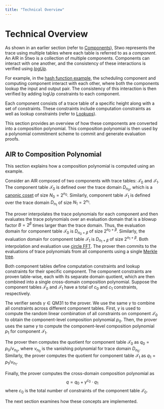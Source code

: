 ```yaml
---
title: "Technical Overview"
---
```


# Technical Overview

As shown in an earlier section (refer to [Components](../../air-development/components/index)), Stwo represents the trace using multiple tables where each table is referred to as a _component_. An AIR in Stwo is a collection of multiple components. Components can interact with one another, and the consistency of these interactions is verified using [_logUp_](https://eprint.iacr.org/2022/1530.pdf). 

For example, in the [hash function example](../../air-development/components/index.mdx#hash-function-example), the scheduling component and computing component interact with each other, where both the components lookup the input and output pair. The consistency of this interaction is then verified by adding logUp constraints to each component.

Each component consists of a trace table of a specific height along with a set of constraints. These constraints include computation constraints as well as lookup constraints (refer to [Lookups](../lookups)).

This section provides an overview of how these components are converted into a composition polynomial. This composition polynomial is then used by a polynomial commitment scheme to commit and generate evaluation proofs.

## AIR to Composition Polynomial

This section explains how a composition polynomial is computed using an example.

Consider an AIR composed of two components with trace tables: $\mathscr{T}_0$ and $\mathscr{T}_1$. The component table $\mathscr{T}_0$ is defined over the trace domain $D_{n_0}$, which is a [canonic coset](../circle-group.mdx#canonic-coset) of size $N_0 = 2^{n_0}$. Similarly, component table $\mathscr{T}_1$ is defined over the trace domain $D_{n_1}$ of size $N_1 = 2^{n_1}$.

The prover interpolates the trace polynomials for each component and then evaluates the trace polynomials over an evaluation domain that is a blowup factor $B = 2^\beta$ times larger than the trace domain. Thus, the evaluation domain for component table $\mathscr{T}_0$ is $D_{n_0 + \beta}$ of size $2^{n_0 + \beta}$. Similarly, the evaluation domain for component table $\mathscr{T}_1$ is $D_{n_1 + \beta}$ of size $2^{n_1 + \beta}$. Both interpolation and evaluation use [circle FFT](../circle-fft/index). The prover then commits to the evaluations of trace polynomials from all components using a single [Merkle tree](../vcs/index).

Both component tables define computation constraints and lookup constraints for their specific component. The component constraints are proven table-wise, each with its separate domain quotient, which are then combined into a single cross-domain composition polynomial. Suppose the component tables $\mathscr{T}_0$ and $\mathscr{T}_1$ have a total of $c_0$ and $c_1$ constraints, respectively.

The verifier sends $\gamma \in \mathsf{QM31}$ to the prover. We use the same $\gamma$ to combine all constraints across different component tables. First, $\gamma$ is used to compute the random linear combination of all constraints on component $\mathscr{T}_0$ to obtain the component-level composition polynomial $p_0$. Then, the prover uses the same $\gamma$ to compute the component-level composition polynomial $p_1$ for component $\mathscr{T}_1$.

The prover then computes the quotient for component table $\mathscr{T}_0$ as $q_0 = p_0 / v_{n_0}$, where $v_{n_0}$ is the vanishing polynomial for trace domain $D_{n_0}$. Similarly, the prover computes the quotient for component table $\mathscr{T}_1$ as $q_1 = p_1 / v_{n_1}$.

Finally, the prover computes the cross-domain composition polynomial as
$$
q = q_0 + \gamma^{c_0} \cdot q_1
$$
where $c_0$ is the total number of constraints of the component table $\mathscr{T}_0$.

The next section examines how these concepts are implemented.